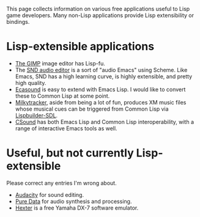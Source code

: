 This page collects information on various free applications useful to
Lisp game developers. Many non-Lisp applications provide Lisp
extensibility or bindings.

=Lisp-extensible applications=

* [http://www.gimp.org The GIMP] image editor has Lisp-fu.
* The [https://ccrma.stanford.edu/software/snd/ SND audio editor] is a sort of "audio Emacs" using Scheme. Like Emacs, SND has a high learning curve, is highly extensible, and pretty high quality.
* [http://eca.cx/ecasound/ Ecasound] is easy to extend with Emacs Lisp. I would like to convert these to Common Lisp at some point.
* [http://milkytracker.org/ Milkytracker], aside from being a lot of fun, produces XM music files whose musical cues can be triggered from Common Lisp via [[Lispbuilder-SDL]].
* [http://www.csounds.com/ CSound] has both Emacs Lisp and Common Lisp interoperability, with a range of interactive Emacs tools as well.

=Useful, but not currently Lisp-extensible=

Please correct any entries I'm wrong about.

* [http://audacity.sourceforge.net Audacity] for sound editing.
* [http://puredata.info/ Pure Data] for audio synthesis and processing. 
* [http://dssi.sourceforge.net/hexter.html Hexter] is a free Yamaha DX-7 software emulator.